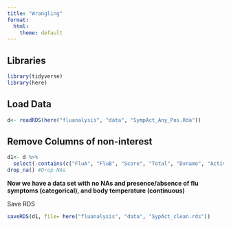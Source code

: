 ```yaml
---
title: "Wrangling"
format:
  html:
    theme: default
---
```


## Libraries
```r
library(tidyverse)
library(here)
```

## Load Data
```r
d<- readRDS(here("fluanalysis", "data", "SympAct_Any_Pos.Rda"))
```

## Remove Columns of non-interest
```r
d1<- d %>%
  select(-contains(c("FluA", "FluB", "Score", "Total", "Dxname", "Activity", "Unique.Visit"))) %>% #Removes Columns of non-interest 
drop_na() #Drop NAs
```
**Now we have a data set with no NAs and presence/absence of flu symptoms (categorical), and body temperature (continuous)**

Save RDS
```r
saveRDS(d1, file= here("fluanalysis", "data", "SypAct_clean.rds"))
```


